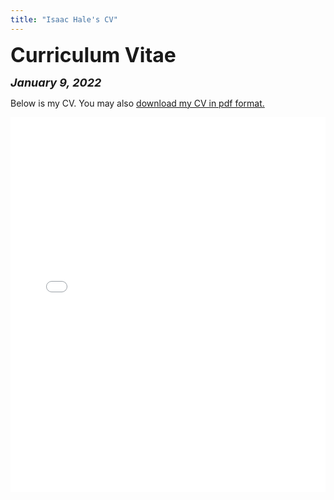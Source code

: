 ```yaml
---
title: "Isaac Hale's CV"
---
```


<head>

<!-- Global site tag (gtag.js) - Google Analytics -->
<script async src="https://www.googletagmanager.com/gtag/js?id=UA-140699540-1"></script>
<script>
  window.dataLayer = window.dataLayer || [];
  function gtag(){dataLayer.push(arguments);}
  gtag('js', new Date());

  gtag('config', 'UA-140699540-1');
</script>
</head>


<font size="+3"><b>Curriculum Vitae</b></font>

<font size="+1"><b><i>January 9, 2022</b></i></font>

<html>
Below is my CV. You may also <a href="files/Isaac Hale CV 1-9-22.pdf">download my CV in pdf format.</a>

<embed src="files/Isaac Hale CV 1-9-22.pdf" type="application/pdf" width="100%" height="600px" />
</body>
</html>